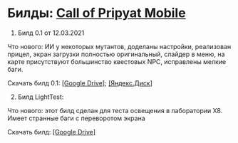 # Билды: [Call of Pripyat Mobile](https://vk.com/stalker.cop.mobile)

1. Билд 0.1 от 12.03.2021

Что нового: ИИ у некоторых мутантов, доделаны настройки, реализован прицел, экран загрузки полностью оригинальный, слайдер в меню, на карте присутствуют большинство квестовых NPC, исправлены мелкие баги.

Скачать билд 0.1: [[Google Drive]](https://drive.google.com/file/d/1Tbc6AFQX3Jk7lIVOeHDjRlwj4-FO_Bdl/view); [[Яндекс.Диск]](https://disk.yandex.ua/d/6vOv4b2NnwzPQA)

2. Билд LightTest:

Что нового: этот билд сделан для теста освещения в лаборатории X8. Имеет странные баги с переворотом экрана

Скачать билд: [[Google Drive]](https://drive.google.com/file/d/1VSejMZzirhofcwXsAXFUGc-ojirDw2bU/view?usp=sharing)